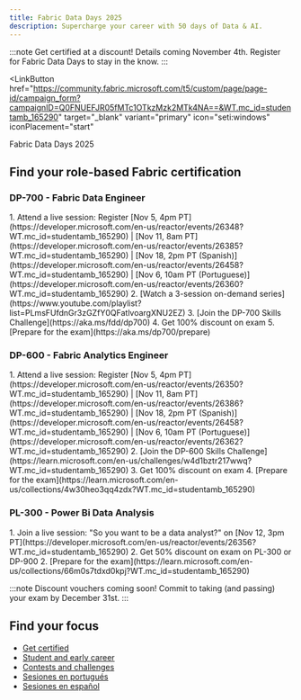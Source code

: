 ```yaml
---
title: Fabric Data Days 2025
description: Supercharge your career with 50 days of Data & AI.
---
```


:::note
Get certified at a discount! Details coming November 4th. Register for Fabric Data Days to stay in the know.
:::

<LinkButton
  href="https://community.fabric.microsoft.com/t5/custom/page/page-id/campaign_form?campaignID=Q0FNUEFJR05fMTc1OTkzMzk2MTk4NA==&WT.mc_id=studentamb_165290" target="_blank"
  variant="primary"
  icon="seti:windows"
  iconPlacement="start"
>
  Fabric Data Days 2025
</LinkButton>

## Find your role-based Fabric certification
### DP-700 - Fabric Data Engineer
<Steps>
  1. Attend a live session: Register [Nov 5, 4pm PT](https://developer.microsoft.com/en-us/reactor/events/26348?WT.mc_id=studentamb_165290) | [Nov 11, 8am PT](https://developer.microsoft.com/en-us/reactor/events/26385?WT.mc_id=studentamb_165290) | [Nov 18, 2pm PT (Spanish)](https://developer.microsoft.com/en-us/reactor/events/26458?WT.mc_id=studentamb_165290) | [Nov 6, 10am PT (Portuguese)](https://developer.microsoft.com/en-us/reactor/events/26360?WT.mc_id=studentamb_165290)
  2. [Watch a 3-session on-demand series](https://www.youtube.com/playlist?list=PLmsFUfdnGr3zGZfY0QFatlvoargXNU2EZ)
  3. [Join the DP-700 Skills Challenge](https://aka.ms/fdd/dp700)
  4. Get 100% discount on exam
  5. [Prepare for the exam](https://aka.ms/dp700/prepare)
</Steps>

### DP-600 - Fabric Analytics Engineer
<Steps>
  1. Attend a live session: Register [Nov 5, 4pm PT](https://developer.microsoft.com/en-us/reactor/events/26350?WT.mc_id=studentamb_165290) | [Nov 11, 8am PT](https://developer.microsoft.com/en-us/reactor/events/26386?WT.mc_id=studentamb_165290) | [Nov 18, 2pm PT (Spanish)](https://developer.microsoft.com/en-us/reactor/events/26458?WT.mc_id=studentamb_165290) | [Nov 6, 10am PT (Portuguese)](https://developer.microsoft.com/en-us/reactor/events/26362?WT.mc_id=studentamb_165290)
  2. [Join the DP-600 Skills Challenge](https://learn.microsoft.com/en-us/challenges/w4d1bztr217wwq?WT.mc_id=studentamb_165290)
  3. Get 100% discount on exam
  4. [Prepare for the exam](https://learn.microsoft.com/en-us/collections/4w30heo3qq4zdx?WT.mc_id=studentamb_165290)
</Steps>

### PL-300 - Power Bi Data Analysis
<Steps>
  1. Join a live session: "So you want to be a data analyst?" on [Nov 12, 3pm PT](https://developer.microsoft.com/en-us/reactor/events/26356?WT.mc_id=studentamb_165290)
  2. Get 50% discount on exam on PL-300 or DP-900
  2. [Prepare for the exam](https://learn.microsoft.com/en-us/collections/66m0s7tdxd0kpj?WT.mc_id=studentamb_165290)
</Steps>

:::note
Discount vouchers coming soon! Commit to taking (and passing) your exam by December 31st.
:::

## Find your focus
- [Get certified](https://community.fabric.microsoft.com/t5/Power-BI-Community-Blog/Fabric-Data-Days-Get-Certified/ba-p/4858740?WT.mc_id=studentamb_165290)
- [Student and early career](https://community.fabric.microsoft.com/t5/Power-BI-Community-Blog/Fabric-Data-Days-Supercharge-your-education-and-career/ba-p/4858105?WT.mc_id=studentamb_165290)
- [Contests and challenges](https://community.fabric.microsoft.com/t5/Power-BI-Community-Blog/Get-ready-for-Fabric-Data-Days-Contests/ba-p/4852138?WT.mc_id=studentamb_165290)
- [Sesiones en portugués](https://community.fabric.microsoft.com/t5/Power-BI-Community-Blog/Fabric-Data-Days-Supere-na-sua-carreira-em-portugu%C3%AAs/ba-p/4858701?WT.mc_id=studentamb_165290)
- [Sesiones en español](https://community.fabric.microsoft.com/t5/Power-BI-Community-Blog/Fabric-Data-Days-Destaca-en-tu-carrera-en-espa%C3%B1ol/ba-p/4858738?WT.mc_id=studentamb_165290)